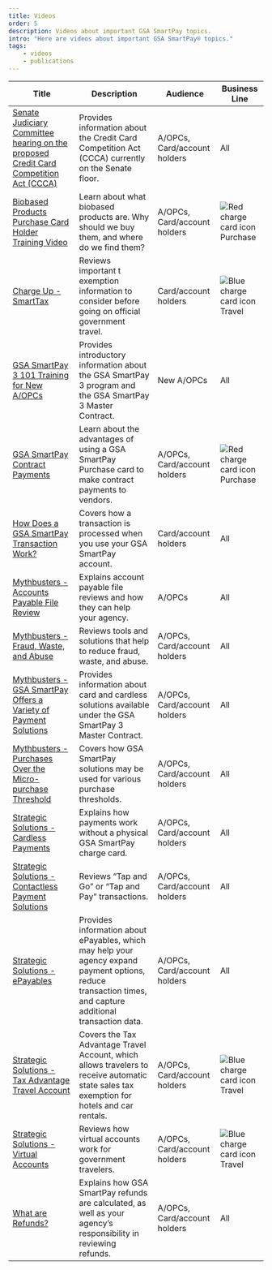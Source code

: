 ```yaml
---
title: Videos
order: 5
description: Videos about important GSA SmartPay topics.
intro: "Here are videos about important GSA SmartPay® topics."
tags:
    - videos
    - publications
---
```





Title | Description | Audience | Business Line
-- | -- | -- | --
[Senate Judiciary Committee hearing on the proposed Credit Card Competition Act (CCCA)](https://www.c-span.org/video/?540086-1/senate-hearing-competition-credit-card-market) | Provides information about the Credit Card Competition Act (CCCA) currently on the Senate floor.| A/OPCs, Card/account holders | All
[Biobased Products Purchase Card Holder Training Video](https://www.youtube.com/watch?v=YP0UBaBnA_Y) | Learn about what biobased products are. Why should we buy them, and where do we find them? | A/OPCs, Card/account holders | ![Red charge card icon](/images/smartpay-red-purchase-plain.svg__width:42px) Purchase
[Charge Up - SmartTax](https://www.youtube.com/watch?v=rT3vImFv4-I) | Reviews important t exemption information to consider before going on official government travel. | Card/account holders | ![Blue charge card icon](/images/smartpay-blue-travel-plain.svg__width:42px) Travel
[GSA SmartPay 3 101 Training for New A/OPCs](https://www.youtube.com/watch?v=rWf_9L9DlY4) | Provides introductory information about the GSA SmartPay 3 program and the GSA SmartPay 3 Master Contract. | New A/OPCs | All
[GSA SmartPay Contract Payments](https://www.youtube.com/watch?v=tYNWRHNvCEs) |  Learn about the advantages of using a GSA SmartPay Purchase card to make contract payments to vendors. | A/OPCs, Card/account holders | ![Red charge card icon](/images/smartpay-red-purchase-plain.svg__width:42px) Purchase
[How Does a GSA SmartPay Transaction Work?](https://www.youtube.com/watch?v=sfWxZlbZwgo) | Covers how a transaction is processed when you use your GSA SmartPay account. | Card/account holders | All
[Mythbusters - Accounts Payable File Review](https://www.youtube.com/watch?v=KwVOP_Efzas) | Explains account payable file reviews and how they can help your agency. | A/OPCs | All
[Mythbusters - Fraud, Waste, and Abuse](https://www.youtube.com/watch?v=F09lDZTUFZA) | Reviews tools and solutions that help to reduce fraud, waste, and abuse. | A/OPCs, Card/account holders | All
[Mythbusters - GSA SmartPay Offers a Variety of Payment Solutions](https://www.youtube.com/watch?v=-rdGm4Ee8pM) | Provides information about card and cardless solutions available under the GSA SmartPay 3 Master Contract. | A/OPCs, Card/account holders | All
[Mythbusters - Purchases Over the Micro-purchase Threshold](https://www.youtube.com/watch?v=Bv8zYYyEVvA) | Covers how GSA SmartPay solutions may be used for various purchase thresholds. | A/OPCs, Card/account holders | All
[Strategic Solutions - Cardless Payments](https://www.youtube.com/watch?v=KmPUAw6CvD0) | Explains how payments work without a physical GSA SmartPay charge card. | A/OPCs, Card/account holders | All
[Strategic Solutions - Contactless Payment Solutions](https://www.youtube.com/watch?v=GL3VuvT7-2k) | Reviews “Tap and Go” or “Tap and Pay” transactions. | A/OPCs, Card/account holders | All
[Strategic Solutions - ePayables](https://www.youtube.com/watch?v=9UQ3fCCW2pk) | Provides information about ePayables, which may help your agency expand payment options, reduce transaction times, and capture additional transaction data. | A/OPCs, Card/account holders | All
[Strategic Solutions - Tax Advantage Travel Account](https://www.youtube.com/watch?v=PUS5A6vdC_o) | Covers the Tax Advantage Travel Account, which allows travelers to receive automatic state sales tax exemption for hotels and car rentals. | A/OPCs, Card/account holders | ![Blue charge card icon](/images/smartpay-blue-travel-plain.svg__width:42px) Travel
[Strategic Solutions - Virtual Accounts](https://www.youtube.com/watch?v=3TtRC9zarVE) | Reviews how virtual accounts work for government travelers. | A/OPCs, Card/account holders | ![Blue charge card icon](/images/smartpay-blue-travel-plain.svg__width:42px) Travel
[What are Refunds?](https://www.youtube.com/watch?v=5iYRruEPUNM) | Explains how GSA SmartPay refunds are calculated, as well as your agency’s responsibility in reviewing refunds. | A/OPCs, Card/account holders | All
